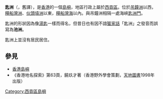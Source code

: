 {{Infobox islands
|name             = 匙洲
|native_name      = 匙洲
|native_name_link = Chinese
|image_name       = Bay Islet or See Chau.jpg
|image_size       = 250px
|image_caption    = 西側望見的匙洲
|map              = Hong Kong
|coordinates = {{coord|22|20|8.2|N|114|20|1.9|E|display=title,inline|type:isle}}
|area_km2         = 0.08
|country = {{HKG}}
|country_admin_divisions_title = Districts
|country_admin_divisions = [[西貢區|西貢區]]
|population       = 
|population_as_of = 
}}

'''匙洲'''（{{lang-en|See Chau}}，舊譯{{lang|en|Bay Islet}}），是[[香港|香港]]的一個[[島嶼|島嶼]]，地區行政上屬於[[西貢區|西貢區]]。位於[[吊鐘洲|吊鐘洲]]以西，[[糧船灣洲|糧船灣洲]]、[[伙頭墳洲|伙頭墳洲]]以東，[[糧船灣海|糧船灣海]]以內。與吊鐘洲相隔一處海峽[[匙洲門|匙洲門]]。

匙洲的形狀因為像[[湯匙|湯匙]]一樣而得名，但昔日也有因不諳[[蜑家話|蜑家話]]「匙洲」之發音而誤寫為'''池洲'''。

匙洲上並沒有居民居住。

==參見==

*[[香港島嶼|香港島嶼]]
*《香港地名探索》第63頁，饒玖才著（香港野外學會策劃，[[天地圖書|天地圖書]]1998年出版）

{{香港島嶼}}

[[Category:西貢區島嶼|Category:西貢區島嶼]]